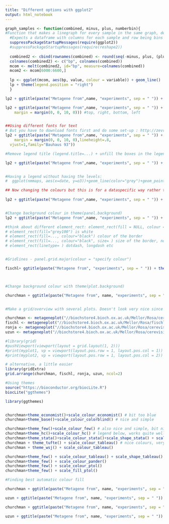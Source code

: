 ---
title: "Different options with ggplot2"
output: html_notebook
---


```{r}
graph_samples <- function(combined, minus, plus, numberbin){
#Function that makes a linegraph for every sample in the same graph, detects number of samples etc
  #Expects a dataframe with columns for each sample and row being bins
  suppressPackageStartupMessages(require(ggplot2))
  #suppressPackageStartupMessages(require(reshape2))
  
  combined2 <- cbind(rownames(combined) <- round(seq(-minus, plus, (plus-(-minus))/(numberbin-1))), combined, row.names=NULL)
  colnames(combined2) <- c("bp", colnames(combined))
  mcom <- melt(combined2, id="bp", measure=colnames(combined))
  mcom2 <- mcom[6000:6600,]
  
  lp <- ggplot(mcom, aes(bp, value, colour = variable)) + geom_line()
  lp + theme(legend.position = "right")
  }


```


```{r}
lp2 + ggtitle(paste("Metagene from",name, "experiments", sep = " ")) + theme(legend.position = "right")
```



```{r}
lp2 + ggtitle(paste("Metagene from",name, "experiments", sep = " ")) + theme(legend.position = "right", plot.title = element_text(size=15, face="bold", 
    margin = margin(0, 0, 10, 0))) #top, right, bottom, left



```


```{r}
##Using different fonts for text
# But you have to download fonts first and do some set-up : http://zevross.com/blog/2014/07/30/tired-of-using-helvetica-in-your-r-graphics-heres-how-to-use-the-fonts-you-like-2/
lp2 + ggtitle(paste("Metagene from",name, "experiments", sep = " ")) + theme(legend.position = "right", plot.title = element_text(size=15, face="bold", 
    margin = margin(0, 0, 10, 0),lineheight=.8, 
  vjust=1,family="Bauhaus 93"))


```



```{r}
#Remove legend title (legend.title=...) + unfill the boxes in the legend(legend.key=.. fill=NA) + make the symbols in the legend bigger (with guides(... size=))

lp2 + ggtitle(paste("Metagene from",name, "experiments", sep = " ")) + theme(legend.position = "right", legend.key=element_rect(fill=NA), legend.title=element_blank(), plot.title = element_text(size=15, face="bold", margin = margin(0, 0, 10, 0))) + guides(colour = guide_legend(override.aes = list(size=2)))



```

```{r}
#Having a legend without having the levels:
#  ggplot(nmmaps, aes(x=date, y=o3))+geom_line(color="grey")+geom_point(color="red")


```




```{r}
## Now changing the colours but this is for a dataspecific way rather than one that is flexible for number of elements
  
lp2 + ggtitle(paste("Metagene from",name, "experiments", sep = " ")) + theme(legend.position = "right", legend.key=element_rect(fill=NA), legend.title=element_blank(), plot.title = element_text(size=15, face="bold", margin = margin(0, 0, 10, 0))) + scale_colour_manual(name='', values=c('booth_spt4_PROseq_'='cornflowerblue', 'booth_WT_PROseq_'='darkblue')) + guides(colour = guide_legend(override.aes = list(size=1.5)))



```



```{r}
#Change background colour in theme(panel.background)
lp2 + ggtitle(paste("Metagene from",name, "experiments", sep = " ")) + theme(panel.background = element_rect(fill = "grey95", colour="grey75"), legend.position = "right", legend.key=element_rect(fill=NA), legend.title=element_blank(), plot.title = element_text(size=15, face="bold", margin = margin(0, 0, 10, 0))) + scale_colour_manual(name='', values=c('booth_spt4_PROseq_'='cornflowerblue', 'booth_WT_PROseq_'='darkblue')) + guides(colour = guide_legend(override.aes = list(size=1.5)))

#think about different element_rect: element_rect(fill = NULL, colour = NULL, size = NULL, linetype = NULL, color = NULL)
# element_rect(fill="grey100") is white
# element_rect(fill=..., colour="black") colour of the border
# element_rect(fill=..., colour="black", size= ) size of the border, not really interesting (?)
# element_rect(linetype= ) dotdash, longdash etc



```


```{r}
#Gridlines - panel.grid.major(colour = "specify colour")

fischl+ ggtitle(paste("Metagene from", "experiments", sep = " ")) + theme(panel.grid.major= element_line(colour = "grey80", size=0.001), panel.grid.minor= element_line(colour = "grey80", size=0.001), panel.background = element_rect(fill = "grey95", colour="grey75"), legend.position = "bottom", legend.key=element_rect(fill=NA), legend.title=element_blank(), plot.title = element_text(size=15, face="bold", margin = margin(0, 0, 10, 0))) + guides(colour = guide_legend(override.aes = list(size=1.5)))




```


```{r}
#Change background colour with theme(plot.background)

churchman + ggtitle(paste("Metagene from", name, "experiments", sep = " ")) + theme(plot.background = element_rect(fil="grey95", colour = "grey70"), panel.grid.major= element_line(colour = "grey80", size=0.001), panel.grid.minor= element_line(colour = "grey80", size=0.001), panel.background = element_rect(fill = "grey90", colour="grey70"), legend.position = "right", legend.key=element_rect(fill=NA), legend.title=element_blank(), plot.title = element_text(size=15, face="bold", margin = margin(10, 0, 10, 0))) + scale_colour_manual(rainbow, values) + guides(colour = guide_legend(override.aes = list(size=1.5)))



```




```{r}
#Make a grid/overview with several plots. Doesn't look very nice since you can't see all the plots properly

churchman <- metageneplot("//biochstore4.bioch.ox.ac.uk/Mellor/Rosa/cerevisiae_dataForRosa", "churchman", plus=1500, minus=500)
fischl <- metageneplot("//biochstore4.bioch.ox.ac.uk/Mellor/Rosa/fischl_data", "fischl", plus=1500, minus=500)
ronja <- metageneplot("//biochstore4.bioch.ox.ac.uk/Mellor/Rosa/cerevisiae_dataForRosa/xrn1_glugalData/NETseq/bigwigs", "", plus=1500, minus=500)
uzun <- metageneplot("//biochstore4.bioch.ox.ac.uk/Mellor/Rosa/cerevisiae_dataForRosa", "uzun", plus=1500, minus=500)

#library(grid)
#pushViewport(viewport(layout = grid.layout(1, 2)))
#print(myplot1, vp = viewport(layout.pos.row = 1, layout.pos.col = 1))
#print(myplot2, vp = viewport(layout.pos.row = 1, layout.pos.col = 2))

# alternative, a little easier
library(gridExtra)
grid.arrange(churchman, fischl, ronja, uzun, ncol=2)


```





```{r}
#Using themes
source("https://bioconductor.org/biocLite.R")
biocLite("ggthemes")

library(ggthemes)


churchman+theme_economist()+scale_colour_economist() # bit too blue
churchman+theme_base()+scale_colour_colorblind() # nice and simple

churchman+theme_few()+scale_colour_few() # also nice and simple, bit nicer
churchman+theme_hc()+scale_colour_hc() # legend below, works quite well
churchman+theme_stata()+scale_colour_stata()+scale_shape_stata() + scale_linetype_stata() # legend below, works quite well but not as good as the one above
churchman + theme_tufte() + scale_colour_tableau() # nice colours, very simple theme
churchman + theme_wsj() + scale_colour_tableau()

churchman+theme_few() + scale_colour_tableau() + scale_shape_tableau()
churchman+theme_few() + scale_colour_pander()
churchman+theme_few() + scale_colour_ptol()
churchman+theme_few() + scale_fill_ptol()
```







```{r}
#Finding best automatic colour fill

churchman + ggtitle(paste("Metagene from", name, "experiments", sep = " ")) + theme(plot.background = element_rect(fil="grey95", colour = "grey70"), panel.grid.major= element_line(colour = "grey80", size=0.001), panel.grid.minor= element_line(colour = "grey80", size=0.001), panel.background = element_rect(fill = "grey90"), legend.position = "right", legend.key=element_rect(fill=NA), legend.title=element_blank(), plot.title = element_text(size=15, face="bold", margin = margin(10, 0, 10, 0))) + scale_colour_tableau() + guides(colour = guide_legend(override.aes = list(size=1.5)))

uzun + ggtitle(paste("Metagene from", name, "experiments", sep = " ")) + theme(plot.background = element_rect(fil="grey95", colour = "grey70"), panel.grid.major= element_line(colour = "grey80", size=0.001), panel.grid.minor= element_line(colour = "grey80", size=0.001), panel.background = element_rect(fill = "grey90"), legend.position = "right", legend.key=element_rect(fill=NA), legend.title=element_blank(), plot.title = element_text(size=15, face="bold", margin = margin(10, 0, 10, 0))) + scale_colour_tableau() + guides(colour = guide_legend(override.aes = list(size=1.5)))

churchman + ggtitle(paste("Metagene from", name, "experiments", sep = " ")) + theme(plot.background = element_rect(fil="grey95", colour = "grey70"), panel.grid.major= element_line(colour = "grey80", size=0.001), panel.grid.minor= element_line(colour = "grey80", size=0.001), panel.background = element_rect(fill = "grey90"), legend.position = "right", legend.key=element_rect(fill=NA), legend.title=element_blank(), plot.title = element_text(size=15, face="bold", margin = margin(10, 0, 10, 0))) + scale_colour_ptol() + guides(colour = guide_legend(override.aes = list(size=1.5)))

uzun + ggtitle(paste("Metagene from", name, "experiments", sep = " ")) + theme(plot.background = element_rect(fil="grey95", colour = "grey70"), panel.grid.major= element_line(colour = "grey80", size=0.001), panel.grid.minor= element_line(colour = "grey80", size=0.001), panel.background = element_rect(fill = "grey90"), legend.position = "right", legend.key=element_rect(fill=NA), legend.title=element_blank(), plot.title = element_text(size=15, face="bold", margin = margin(10, 0, 10, 0))) + scale_colour_ptol() + guides(colour = guide_legend(override.aes = list(size=1.5)))
```



















